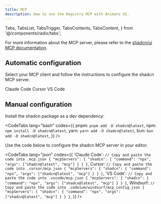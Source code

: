 ```yaml
---
title: MCP
description: How to use the Registry MCP with Animate UI.
---
```


  Tabs,
  TabsList,
  TabsTrigger,
  TabsContents,
  TabsContent,
} from '@/components/radix/tabs';

For more information about the MCP server, please refer to the [shadcn/ui MCP documentation](https://ui.shadcn.com/docs/mcp).

## Automatic configuration

Select your MCP client and follow the instructions to configure the shadcn MCP server.

<Tabs defaultValue="claude">
  <TabsList>
    <TabsTrigger value="claude">Claude Code</TabsTrigger>
    <TabsTrigger value="cursor">Cursor</TabsTrigger>
    <TabsTrigger value="vscode">VS Code</TabsTrigger>
  </TabsList>
  <TabsContents>
    <TabsContent value="claude" className="h-[100px]">
      <CodeTabs
        lang="bash"
        codes={{
          pnpm: `pnpm dlx shadcn@latest mcp init --client claude`,
          npm: `npx shadcn@latest mcp init --client claude`,
          yarn: `yarn shadcn@latest mcp init --client claude`,
          bun: `bunx --bun shadcn@latest mcp init --client claude`,
        }}
      />
    </TabsContent>
    <TabsContent value="cursor" className="h-[100px]">
      <CodeTabs
        lang="bash"
        codes={{
          pnpm: `pnpm dlx shadcn@latest mcp init --client cursor`,
          npm: `npx shadcn@latest mcp init --client cursor`,
          yarn: `yarn shadcn@latest mcp init --client cursor`,
          bun: `bunx --bun shadcn@latest mcp init --client cursor`,
        }}
      />
    </TabsContent>
    <TabsContent value="vscode" className="h-[100px]">
      <CodeTabs
        lang="bash"
        codes={{
          pnpm: `pnpm dlx shadcn@latest mcp init --client vscode`,
          npm: `npx shadcn@latest mcp init --client vscode`,
          yarn: `yarn shadcn@latest mcp init --client vscode`,
          bun: `bunx --bun shadcn@latest mcp init --client vscode`,
        }}
      />
    </TabsContent>
  </TabsContents>
</Tabs>

## Manual configuration

Install the shadcn package as a dev dependency:

<CodeTabs
  lang="bash"
  codes={{
    pnpm: `pnpm add -D shadcn@latest`,
    npm: `npm install -D shadcn@latest`,
    yarn: `yarn add -D shadcn@latest`,
    bun: `bun add -D shadcn@latest`,
  }}
/>

Use the code below to configure the shadcn MCP server in your editor.

<CodeTabs
  lang="json"
  codes={{
    'Claude Code': `// Copy and paste the code into .mcp.json
  {
    "mcpServers": {
      "shadcn": {
        "command": "npx",
        "args": ["shadcn@latest", "mcp"]
      }
    }
  }`,
    Cursor: `// Copy and paste the code into .cursor/mcp.json
  {
    "mcpServers": {
      "shadcn": {
        "command": "npx",
        "args": ["shadcn@latest", "mcp"]
      }
    }
  }`,
    'VS Code': `// Copy and paste the code into .vscode/mcp.json
  {
    "mcpServers": {
      "shadcn": {
        "command": "npx",
        "args": ["shadcn@latest", "mcp"]
      }
    }
  }`,
    Windsurf: `// Copy and paste the code into .codeium/windsurf/mcp_config.json
  {
    "mcpServers": {
      "shadcn": {
        "command": "npx",
        "args": ["shadcn@latest", "mcp"]
      }
    }
  }`,
  }}
/>
